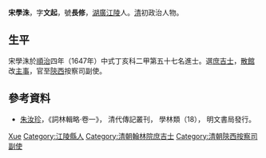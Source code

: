 '''宋學洙'''，字'''文起'''，號'''長修'''，[[湖廣|湖廣]][[江陵|江陵]]人。[[清|清]]初政治人物。

== 生平 ==
宋學洙於[[順治|順治]]四年（1647年）中式丁亥科二甲第五十七名進士。選[[庶吉士|庶吉士]]，[[散館|散館]]改[[主事|主事]]，官至[[陝西|陝西]]按察司副使。

==參考資料==
*[[朱汝珍|朱汝珍]]，《詞林輯略·卷一》， 清代傳記叢刊， 學林類（18）， 明文書局發行。

{{順治四年丁亥科殿試金榜}}

{{Authority control}}

{{DEFAULTSORT:Song宋}}
[[Category:宋姓|Xue]]
[[Category:江陵縣人|Category:江陵縣人]]
[[Category:清朝翰林院庶吉士|Category:清朝翰林院庶吉士]]
[[Category:清朝陝西按察司副使|Category:清朝陝西按察司副使]]


{{清朝人物小作品}}